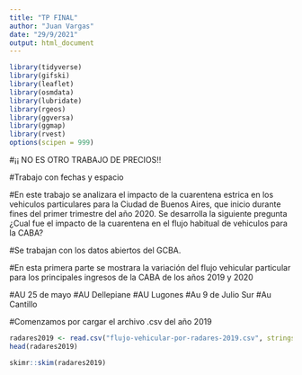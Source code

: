 ```yaml
---
title: "TP FINAL"
author: "Juan Vargas"
date: "29/9/2021"
output: html_document
---
```


```r
library(tidyverse) 
library(gifski) 
library(leaflet)
library(osmdata)
library(lubridate)
library(rgeos)
library(ggversa)
library(ggmap)
library(rvest)
options(scipen = 999) 
```


#¡¡ NO ES OTRO TRABAJO DE PRECIOS!!

#Trabajo con fechas y espacio

#En este trabajo se analizara el impacto de la cuarentena estrica en los vehiculos particulares para la Ciudad de Buenos Aires, que inicio durante fines del primer trimestre del año 2020. Se desarrolla la siguiente pregunta ¿Cual fue el impacto de la cuarentena en el flujo habitual de vehiculos para la CABA?

#Se trabajan con los datos abiertos del GCBA.

#En esta primera parte se mostrara la variación del flujo vehicular particular para los principales ingresos de la CABA de los años 2019 y 2020

#AU 25 de mayo
#AU Dellepiane
#AU Lugones
#Au 9 de Julio Sur
#Au Cantillo


#Comenzamos por cargar el archivo .csv del año 2019

```r

radares2019 <- read.csv("flujo-vehicular-por-radares-2019.csv", stringsAsFactors = FALSE)
head(radares2019)
```


```r
skimr::skim(radares2019)
```

